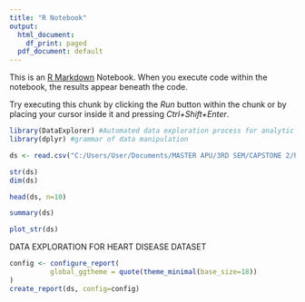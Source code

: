 ```yaml
---
title: "R Notebook"
output:
  html_document:
    df_print: paged
  pdf_document: default
---
```


This is an [R Markdown](http://rmarkdown.rstudio.com) Notebook. When you execute code within the notebook, the results appear beneath the code. 

Try executing this chunk by clicking the *Run* button within the chunk or by placing your cursor inside it and pressing *Ctrl+Shift+Enter*. 

```r
library(DataExplorer) #Automated data exploration process for analytic tasks and predictive modeling
library(dplyr) #grammar of data manipulation
```

```r
ds <- read.csv("C:/Users/User/Documents/MASTER APU/3RD SEM/CAPSTONE 2/heart_disease_uci.csv")
```

```r
str(ds)
dim(ds)
```
```r
head(ds, n=10)
```

```r
summary(ds)
```
```r
plot_str(ds)
```
DATA EXPLORATION FOR HEART DISEASE DATASET

```r
config <- configure_report(
          global_ggtheme = quote(theme_minimal(base_size=18))
)
create_report(ds, config=config)
```


